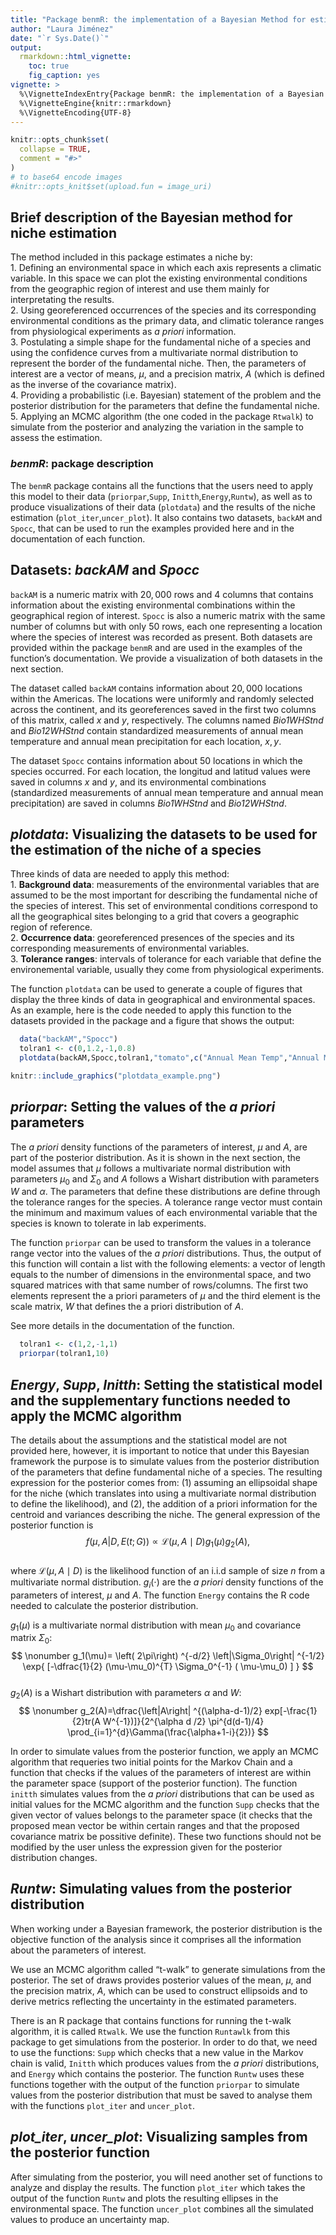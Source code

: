 ```yaml
---
title: "Package benmR: the implementation of a Bayesian Method for estimating ecological niches from presence data"
author: "Laura Jiménez"
date: "`r Sys.Date()`"
output:
  rmarkdown::html_vignette:
    toc: true
    fig_caption: yes
vignette: >
  %\VignetteIndexEntry{Package benmR: the implementation of a Bayesian Method for estimating ecological niches from presence data}
  %\VignetteEngine{knitr::rmarkdown}
  %\VignetteEncoding{UTF-8}
---
```


```r
knitr::opts_chunk$set(
  collapse = TRUE,
  comment = "#>"
)
# to base64 encode images
#knitr::opts_knit$set(upload.fun = image_uri)
```

## Brief description of the Bayesian method for niche estimation

  The method included in this package estimates a niche by:  
1. Defining an environmental space in which each axis represents a climatic variable. In this space we can plot the existing environmental conditions from the geographic region of interest and use them mainly for interpretating the results.  
2. Using georeferenced occurrences of the species and its corresponding environmental conditions as the primary data, and climatic tolerance ranges from physiological experiments as _a priori_ information.  
3. Postulating a simple shape for the fundamental niche of a species and using the confidence curves from a multivariate normal distribution to represent the border of the fundamental niche. Then, the parameters of interest are a vector of means, $\mu$, and a precision matrix, $A$ (which is defined as the inverse of the covariance matrix).  
4. Providing a probabilistic (i.e. Bayesian) statement of the problem and the posterior distribution for the parameters that define the fundamental niche.  
5. Applying an MCMC algorithm (the one coded in the package `Rtwalk`) to simulate from the posterior and analyzing the variation in the sample to assess the estimation.  

### *benmR*: package description

The `benmR` package contains all the functions that the users need to apply this model to their data (`priorpar`,`Supp`, `Initth`,`Energy`,`Runtw`), as well as to produce visualizations of their data (`plotdata`) and the results of the niche estimation (`plot_iter`,`uncer_plot`). It also contains two datasets, `backAM` and `Spocc`, that can be used to run the examples provided here and in the documentation of each function.  

## Datasets: *backAM* and *Spocc*

`backAM` is a numeric matrix with $20,000$ rows and $4$ columns that contains information about the existing environmental combinations within the geographical region of interest. `Spocc` is also a numeric matrix with the same number of columns but with only $50$ rows, each one representing a location where the species of interest was recorded as present. Both datasets are provided within the package `benmR` and are used in the examples of the function's documentation. We provide a visualization of both datasets in the next section.  

The dataset called `backAM` contains information about $20,000$ locations within the Americas. The locations were uniformly and randomly selected across the continent, and its georeferences saved in the first two columns of this matrix, called $x$ and $y$, respectively. The columns named *Bio1WHStnd* and *Bio12WHStnd* contain standardized measurements of annual mean temperature and annual mean precipitation for each location, $x,y$.  

The dataset `Spocc` contains information about $50$ locations in which the species occurred. For each location, the longitud and latitud values were saved in columns $x$ and $y$, and its environmental combinations (standardized measurements of annual mean temperature and annual mean precipitation) are saved in columns *Bio1WHStnd* and *Bio12WHStnd*.

## *plotdata*: Visualizing the datasets to be used for the estimation of the niche of a species

  Three kinds of data are needed to apply this method:  
1. __Background data__: measurements of the environmental variables that are assumed to be the most important for describing the fundamental niche of the species of interest. This set of environmental conditions correspond to all the geographical sites belonging to a grid that covers a geographic region of reference.  
2. __Occurrence data__: georeferenced presences of the species and its corresponding measurements of environmental variables.  
3. __Tolerance ranges__: intervals of tolerance for each variable that define the environemental variable, usually they come from physiological experiments.  

  The function `plotdata` can be used to generate a couple of figures that display the three kinds of data in geographical and environmental spaces. As an example, here is the code needed to apply this function to the datasets provided in the package and a figure that shows the output:  

<!--- Chunk for showing the use of the function plotdata. Dependencies: backAM, Spocc --->
```r
  data("backAM","Spocc")
  tolran1 <- c(0,1.2,-1,0.8)
  plotdata(backAM,Spocc,tolran1,"tomato",c("Annual Mean Temp","Annual Mean Precip"))

```

<!--- Chunk for showing the output of the function plotdata qhen using the datasets form the package. Dependencies: plotdata_example.png --->
```r
knitr::include_graphics("plotdata_example.png")
```

## *priorpar*: Setting the values of the *a priori* parameters

The *a priori* density functions of the parameters of interest, $\mu$ and $A$, are part of the posterior distribution. As it is shown in the next section, the model assumes that $\mu$ follows a multivariate normal distribution with parameters $\mu_{0}$ and $\Sigma_{0}$ and $A$ follows a Wishart distribution with parameters $W$ and $\alpha$. The parameters that define these distributions are define through the tolerance ranges for the species. A tolerance range vector must contain the minimum and maximum values of each environmental variable that the species is known to tolerate in lab experiments.  

The function `priorpar` can be used to transform the values in a tolerance range vector into the values of the *a priori* distributions. Thus, the output of this function will contain a list with the following elements: a vector of length equals to the number of dimensions in the environmental space, and two squared matrices with that same number of rows/columns. The first two elements represent the a priori parameters of $\mu$ and the third element is the scale matrix, $W$ that defines the a priori distribution of $A$.  

See more details in the documentation of the function.  
<!--- Chunk for showing the use of the function priorpar. --->
```r
  tolran1 <- c(1,2,-1,1)
  priorpar(tolran1,10)
```

## *Energy*, *Supp*, *Initth*: Setting the statistical model and the supplementary functions needed to apply the MCMC algorithm

  The details about the assumptions and the statistical model are not provided here, however, it is important to notice that under this Bayesian framework the purpose is to simulate values from the posterior distribution of the parameters that define fundamental niche of a species. The resulting expression for the posterior comes from: (1) assuming an ellipsoidal shape for the niche (which translates into using a multivariate normal distribution to define the likelihood), and (2), the addition of a priori information for the centroid and variances describing the niche. The general expression of the posterior function is  
$$ f\left(\mu,A|D,E(t;G)\right) \propto \mathcal{L}\left(\mu,A\mid D\right)g_{1}\left(\mu\right)g_{2}\left(A\right),
$$  
where $\mathcal{L}\left(\mu,A\mid D\right)$ is the likelihood function of an i.i.d sample of size *n* from a multivariate normal distribution. $g_{i}\left(\cdot\right)$ are the _a priori_ density functions of the parameters of interest, $\mu$ and $A$. The function `Energy` contains the R code needed to calculate the posterior distribution.  

$g_1(\mu)$ is a multivariate normal distribution with mean $\mu_{0}$ and covariance matrix $\Sigma_{0}$:  
$$ \nonumber g_1(\mu)= \left( 2\pi\right) ^{-d/2} \left|\Sigma_0\right| ^{-1/2} \exp{ [-\dfrac{1}{2} (\mu-\mu_0)^{T} \Sigma_0^{-1} ( \mu-\mu_0) ] } $$  
$g_2(A)$ is a Wishart distribution with parameters $\alpha$ and $W$:
$$ \nonumber g_2(A)=\dfrac{\left|A\right| ^{(\alpha-d-1)/2} exp[-\frac{1}{2}tr(A W^{-1})]}{2^{\alpha d /2} \pi^{d(d-1)/4} \prod_{i=1}^{d}\Gamma(\frac{\alpha+1-i}{2})} $$  

In order to simulate values from the posterior function, we apply an MCMC algorithm that requeries two initial points for the Markov Chain and a function that checks if the values of the parameters of interest are within the parameter space (support of the posterior function). The function `initth` simulates values from the *a priori* distributions that can be used as initial values for the MCMC algorithm and the function `Supp` checks that the given vector of values belongs to the parameter space (it checks that the proposed mean vector be within certain ranges and that the proposed covariance matrix be possitive definite). These two functions should not be modified by the user unless the expression given for the posterior distribution changes.  

## *Runtw*: Simulating values from the posterior distribution

  When working under a Bayesian framework, the posterior distribution is the objective function of the analysis since it comprises all the information about the parameters of interest.  

  We use an MCMC algorithm called "t-walk" to generate simulations from the posterior. The set of draws provides posterior values of the mean, $\mu$, and the precision matrix, $A$, which can be used to construct ellipsoids and to derive metrics reflecting the uncertainty in the estimated parameters.  

  There is an R package that contains functions for running the t-walk algorithm, it is called `Rtwalk`. We use the function `Runtawlk` from this package to get simulations from the posterior. In order to do that, we need to use the functions: `Supp` which checks that a new value in the Markov chain is valid, `Initth` which produces values from the _a priori_ distributions, and `Energy` which contains the posterior. The function `Runtw` uses these functions together with the output of the function `priorpar` to simulate values from the posterior distribution that must be saved to analyse them with the functions `plot_iter` and  `uncer_plot`.  

## *plot_iter*, *uncer_plot*: Visualizing samples from the posterior function

  After simulating from the posterior, you will need another set of functions to analyze and display the results. The function `plot_iter` which takes the output of the function `Runtw` and plots the resulting ellipses in the environmental space. The function `uncer_plot` combines all the simulated values to produce an uncertainty map.  

<!--- Chunk for showing the use of the functions plot_iter and uncer_plot. --->
```r

```
